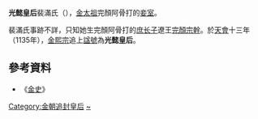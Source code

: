 '''光懿皇后'''裴滿氏（{{bd|？||？|catIdx=H}}），[[金太祖|金太祖]]完顏阿骨打的[[妾室|妾室]]。

裴滿氏事跡不詳，只知她生完顏阿骨打的[[庶长子|庶长子]]遼王[[完顏宗幹|完顏宗幹]]。於[[天会_(金朝)|天會]]十三年（1135年），[[金熙宗|金熙宗]]追上[[諡號|諡號]]為'''光懿皇后'''。

==參考資料==
*《[[金史|金史]]》

{{金朝皇后}}
{{金朝人物小作品}}
[[Category:金朝追封皇后|Category:金朝追封皇后]]
[[Category:裴满姓|~]]